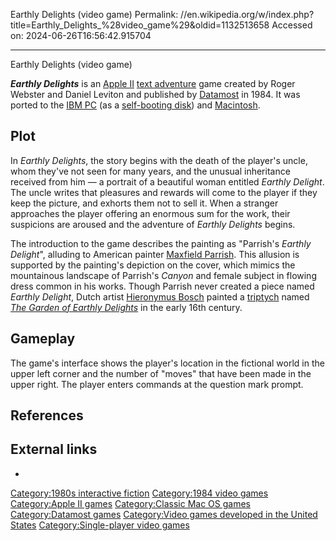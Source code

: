 Earthly Delights (video game)
Permalink: //en.wikipedia.org/w/index.php?title=Earthly_Delights_%28video_game%29&oldid=1132513658
Accessed on: 2024-06-26T16:56:42.915704



------
Earthly Delights (video game)
{{Infobox video game
|title     = Earthly Delights
|image     = Earthly Delights cover.png
|developer = 
|publisher = [[Datamost]]
|designer = Roger Webster<br>Daniel Leviton
|engine =
|released = [[1984 in video gaming|1984]]<ref name=manual/>
|genre = [[Interactive fiction]]
|modes = [[Single-player]]
|platforms = [[Apple II series|Apple II]], [[IBM Personal Computer|IBM PC]],<ref>{{moby game|id=/earthly-delights|name=''Earthly Delights''}}</ref> [[Macintosh]]
}}

'''''Earthly Delights''''' is an [[Apple II series|Apple II]] [[text adventure]] game created by Roger Webster and Daniel Leviton and published by [[Datamost]] in 1984. It was ported to the [[IBM Personal Computer|IBM PC]] (as a [[self-booting disk]]) and [[Macintosh]].

==Plot==
In ''Earthly Delights'', the story begins with the death of the player's uncle, whom they've not seen for many years, and the unusual inheritance received from him — a portrait of a beautiful woman entitled ''Earthly Delight''.  The uncle writes that pleasures and rewards will come to the player if they keep the picture, and exhorts them not to sell it.  When a stranger approaches the player offering an enormous sum for the work, their suspicions are aroused and the adventure of ''Earthly Delights'' begins.

The introduction to the game describes the painting as "Parrish's ''Earthly Delight''", alluding to American painter [[Maxfield Parrish]].  This allusion is supported by the painting's depiction on the cover, which mimics the mountainous landscape of Parrish's ''Canyon'' and female subject in flowing dress common in his works.  Though Parrish never created a piece named ''Earthly Delight'', Dutch artist [[Hieronymus Bosch]] painted a [[triptych]] named ''[[The Garden of Earthly Delights]]'' in the early 16th century.

==Gameplay==
<!-- Deleted image removed: [[Image:Earthly Delights game.png|thumb|left|Screenshot]] -->
The game's interface shows the player's location in the fictional world in the upper left corner and the number of "moves" that have been made in the upper right.  The player enters commands at the question mark prompt.

==References==
{{reflist|refs=
<ref name="manual">{{cite web |title=Earthly Delights Manual |url=https://www.mocagh.org/miscgame/earthlydelights-manual.pdf |publisher=Datamost |date=1984}}</ref>
}}

== External links ==
* {{IFDB|id=fj2w5hexdskvug7|title=Earthly Delights}}

[[Category:1980s interactive fiction]]
[[Category:1984 video games]]
[[Category:Apple II games]]
[[Category:Classic Mac OS games]]
[[Category:Datamost games]]
[[Category:Video games developed in the United States]]
[[Category:Single-player video games]]